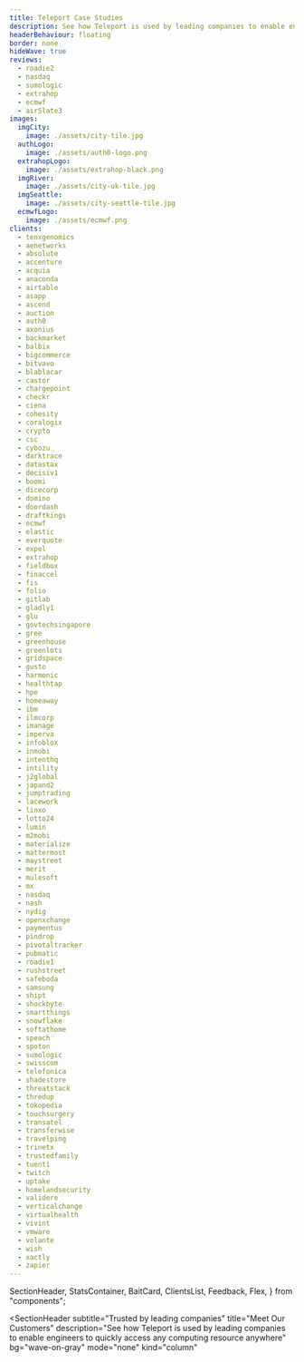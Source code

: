 ```yaml
---
title: Teleport Case Studies
description: See how Teleport is used by leading companies to enable engineers to quickly access any computing resource anywhere
headerBehaviour: floating
border: none
hideWave: true
reviews:
  - roadie2
  - nasdaq
  - sumologic
  - extrahop
  - ecmwf
  - airSlate3
images:
  imgCity:
    image: ./assets/city-tile.jpg
  authLogo:
    image: ./assets/auth0-logo.png
  extrahopLogo:
    image: ./assets/extrahop-black.png
  imgRiver:
    image: ./assets/city-uk-tile.jpg
  imgSeattle:
    image: ./assets/city-seattle-tile.jpg
  ecmwfLogo:
    image: ./assets/ecmwf.png
clients:
  - tenxgenomics
  - aenetworks
  - absolute
  - accenture
  - acquia
  - anaconda
  - airtable
  - asapp
  - ascend
  - auction
  - auth0
  - axonius
  - backmarket
  - balbix
  - bigcommerce
  - bitvavo
  - blablacar
  - castor
  - chargepoint
  - checkr
  - ciena
  - cohesity
  - coralogix
  - crypto
  - csc
  - cybozu
  - darktrace
  - datastax
  - decisiv1
  - boomi
  - dicecorp
  - domino
  - doordash
  - draftkings
  - ecmwf
  - elastic
  - everquote
  - expel
  - extrahop
  - fieldbox
  - finaccel
  - fis
  - folio
  - gitlab
  - gladly1
  - glu
  - govtechsingapore
  - gree
  - greenhouse
  - greenlots
  - gridspace
  - gusto
  - harmonic
  - healthtap
  - hpe
  - homeaway
  - ibm
  - ilmcorp
  - imanage
  - imperva
  - infoblox
  - inmobi
  - intenthq
  - intility
  - j2global
  - japand2
  - jumptrading
  - lacework
  - linxo
  - lotto24
  - lumin
  - m2mobi
  - materialize
  - mattermost
  - maystreet
  - merit
  - mulesoft
  - mx
  - nasdaq
  - nash
  - nydig
  - openxchange
  - paymentus
  - pindrop
  - pivotaltracker
  - pubmatic
  - roadie1
  - rushstreet
  - safeboda
  - samsung
  - shipt
  - shockbyte
  - smartthings
  - snowflake
  - softathome
  - speach
  - spoton
  - sumologic
  - swisscom
  - telefonica
  - shadestore
  - threatstack
  - thredup
  - tokopedia
  - touchsurgery
  - transatel
  - transferwise
  - travelping
  - trinetx
  - trustedfamily
  - tuenti
  - twitch
  - uptake
  - homelandsecurity
  - validere
  - verticalchange
  - virtualhealth
  - vivint
  - vmware
  - volante
  - wish
  - xactly
  - zapier
---
```


  SectionHeader,
  StatsContainer,
  BaitCard,
  ClientsList,
  Feedback,
  Flex,
} from "components";

<SectionHeader
  subtitle="Trusted by leading companies"
  title="Meet Our Customers"
  description="See how Teleport is used by leading companies to enable engineers to quickly access any computing resource anywhere"
  bg="wave-on-gray"
  mode="none"
  kind="column"
>
  <StatsContainer>
    <StatsContainer.Card title="3/5" description="top crypto exchanges" />
    <StatsContainer.Card title="$5T" description="trillion in market cap" />
    <StatsContainer.Card title="3" description="of 2020's largest IPOs" />
    <StatsContainer.Card title="2" description="mobile gaming giants" />
  </StatsContainer>
</SectionHeader>
<Flex justifyContent="center" width="100%"  as="section">
  <Flex flexDirection="column" width="100%" maxWidth={1440}>
    <BaitCard
      img={meta.images.imgCity.image}
      imgBG="#7b8fc7"
      logo={meta.images.authLogo.image}
      link="/case-study/auth0/"
      textLink="Read the Case Study"
      description="Teleport provided a secure, transparent and easy way for Auth0 to access customer environments and achieve SSH Requirements and PCI Compliance"
    />
    <BaitCard
      img={meta.images.imgSeattle.image}
      imgBG="#7da6d3"
      logo={meta.images.ecmwfLogo.image}
      link="/case-study/ecmwf/"
      textLink="Read the Case Study"
      description="How third parties securely access supercomputing clusters"
      side="right"
    />
    <BaitCard
      img={meta.images.imgRiver.image}
      imgBG="#a5d3ea"
      logo={meta.images.extrahopLogo.image}
      link="/case-study/extrahop/"
      textLink="Read the Case Study"
      description="How a Cybersecurity Company Does Cybersecurity"
    />
  </Flex>
</Flex>
<Feedback reviews={meta.reviews} bg="page-bg" />
<ClientsList clients={meta.clients} needLink allClients />
